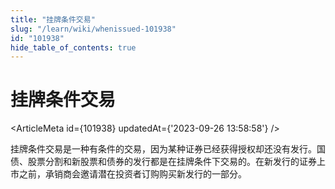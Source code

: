 ```yaml
---
title: "挂牌条件交易"
slug: "/learn/wiki/whenissued-101938"
id: "101938"
hide_table_of_contents: true
---
```



# 挂牌条件交易

<ArticleMeta id={101938} updatedAt={'2023-09-26 13:58:58'} />
<div className='border-solid border-b border-t-0 my-4 border-[var(--ifm-color-gray-300)]' />

挂牌条件交易是一种有条件的交易，因为某种证券已经获得授权却还没有发行。国债、股票分割和新股票和债券的发行都是在挂牌条件下交易的。在新发行的证券上市之前，承销商会邀请潜在投资者订购购买新发行的一部分。
